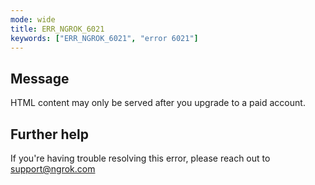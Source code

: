 ```yaml
---
mode: wide
title: ERR_NGROK_6021
keywords: ["ERR_NGROK_6021", "error 6021"]
---
```


## Message

HTML content may only be served after you upgrade to a paid account.

## Further help

If you're having trouble resolving this error, please reach out to [support@ngrok.com](mailto:support@ngrok.com?subject=Help%20with%20ERR_NGROK_6021)
